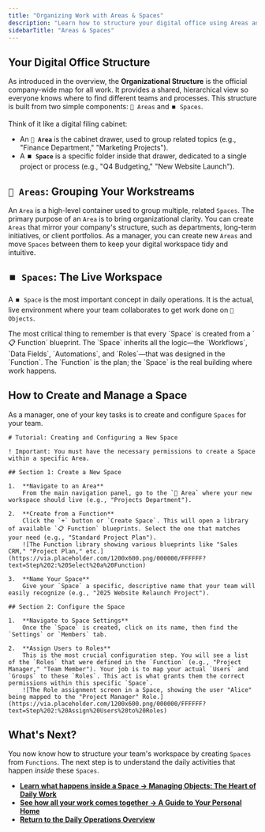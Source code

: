 ```yaml
---
title: "Organizing Work with Areas & Spaces"
description: "Learn how to structure your digital office using Areas and Spaces, the foundational containers for all work and collaboration in Luklak."
sidebarTitle: "Areas & Spaces"
---
```


## Your Digital Office Structure

As introduced in the overview, the **Organizational Structure** is the official company-wide map for all work. It provides a shared, hierarchical view so everyone knows where to find different teams and processes. This structure is built from two simple components: `📂 Areas` and `⏹️ Spaces`.

Think of it like a digital filing cabinet:

- An **`📂 Area`** is the cabinet drawer, used to group related topics (e.g., "Finance Department," "Marketing Projects").
- A **`⏹️ Space`** is a specific folder inside that drawer, dedicated to a single project or process (e.g., "Q4 Budgeting," "New Website Launch").

## `📂 Areas`: Grouping Your Workstreams

An `Area` is a high-level container used to group multiple, related `Spaces`. The primary purpose of an `Area` is to bring organizational clarity. You can create `Areas` that mirror your company's structure, such as departments, long-term initiatives, or client portfolios. As a manager, you can create new `Areas` and move `Spaces` between them to keep your digital workspace tidy and intuitive.

## `⏹️ Spaces`: The Live Workspace

A `⏹️ Space` is the most important concept in daily operations. It is the actual, live environment where your team collaborates to get work done on `🧊 Objects`.

<Info>
  The most critical thing to remember is that every `Space` is created from a `📋 Function` blueprint. The `Space` inherits all the logic—the `Workflows`, `Data Fields`, `Automations`, and `Roles`—that was designed in the `Function`. The `Function` is the plan; the `Space` is the real building where work happens.
</Info>

## How to Create and Manage a Space

As a manager, one of your key tasks is to create and configure `Spaces` for your team.

```guidejar
# Tutorial: Creating and Configuring a New Space

! Important: You must have the necessary permissions to create a Space within a specific Area.

## Section 1: Create a New Space

1.  **Navigate to an Area**
    From the main navigation panel, go to the `📂 Area` where your new workspace should live (e.g., "Projects Department").

2.  **Create from a Function**
    Click the `+` button or `Create Space`. This will open a library of available `📋 Function` blueprints. Select the one that matches your need (e.g., "Standard Project Plan").
    ![The Function library showing various blueprints like "Sales CRM," "Project Plan," etc.](https://via.placeholder.com/1200x600.png/000000/FFFFFF?text=Step%202:%20Select%20a%20Function)

3.  **Name Your Space**
    Give your `Space` a specific, descriptive name that your team will easily recognize (e.g., "2025 Website Relaunch Project").

## Section 2: Configure the Space

1.  **Navigate to Space Settings**
    Once the `Space` is created, click on its name, then find the `Settings` or `Members` tab.

2.  **Assign Users to Roles**
    This is the most crucial configuration step. You will see a list of the `Roles` that were defined in the `Function` (e.g., "Project Manager," "Team Member"). Your job is to map your actual `Users` and `Groups` to these `Roles`. This act is what grants them the correct permissions within this specific `Space`.
    ![The Role assignment screen in a Space, showing the user "Alice" being mapped to the "Project Manager" Role.](https://via.placeholder.com/1200x600.png/000000/FFFFFF?text=Step%202:%20Assign%20Users%20to%20Roles)
```

## What's Next?

You now know how to structure your team's workspace by creating `Spaces` from `Functions`. The next step is to understand the daily activities that happen _inside_ these `Spaces`.

- [**Learn what happens inside a Space → Managing Objects: The Heart of Daily Work**](https://www.google.com/search?q=/use-and-operate/working-with-objects)
- [**See how all your work comes together → A Guide to Your Personal Home**](https://www.google.com/search?q=/use-and-operate/personal-home)
- [**Return to the Daily Operations Overview**](https://www.google.com/search?q=/use-and-operate/)
